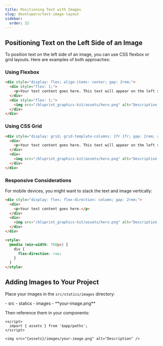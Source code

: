```yaml
---
title: Positioning Text with Images
slug: developers/text-image-layout
sidebar:
  order: 32
---
```



## Positioning Text on the Left Side of an Image

To position text on the left side of an image, you can use CSS flexbox or grid layouts. Here are examples of both approaches:

### Using Flexbox

```html
<div style="display: flex; align-items: center; gap: 2rem;">
  <div style="flex: 1;">
    <p>Your text content goes here. This text will appear on the left side of the image.</p>
  </div>
  <div style="flex: 1;">
    <img src="/bluprint_graphics-kit/assets/hero.png" alt="Description of image" style="width: 100%; height: auto;" />
  </div>
</div>
```

### Using CSS Grid

```html
<div style="display: grid; grid-template-columns: 1fr 1fr; gap: 2rem; align-items: center;">
  <div>
    <p>Your text content goes here. This text will appear on the left side of the image.</p>
  </div>
  <div>
    <img src="/bluprint_graphics-kit/assets/hero.png" alt="Description of image" style="width: 100%; height: auto;" />
  </div>
</div>
```

### Responsive Considerations

For mobile devices, you might want to stack the text and image vertically:

```html
<div style="display: flex; flex-direction: column; gap: 2rem;">
  <div>
    <p>Your text content goes here.</p>
  </div>
  <div>
    <img src="/bluprint_graphics-kit/assets/hero.png" alt="Description of image" style="width: 100%; height: auto;" />
  </div>
</div>

<style>
  @media (min-width: 768px) {
    div {
      flex-direction: row;
    }
  }
</style>
```

## Adding Images to Your Project

Place your images in the `src/statics/images` directory:

<FileTree>
- src
  - statics
    - images
      - **your-image.png**
</FileTree>

Then reference them in your components:

```svelte
<script>
  import { assets } from '$app/paths';
</script>

<img src="{assets}/images/your-image.png" alt="Description" />
```